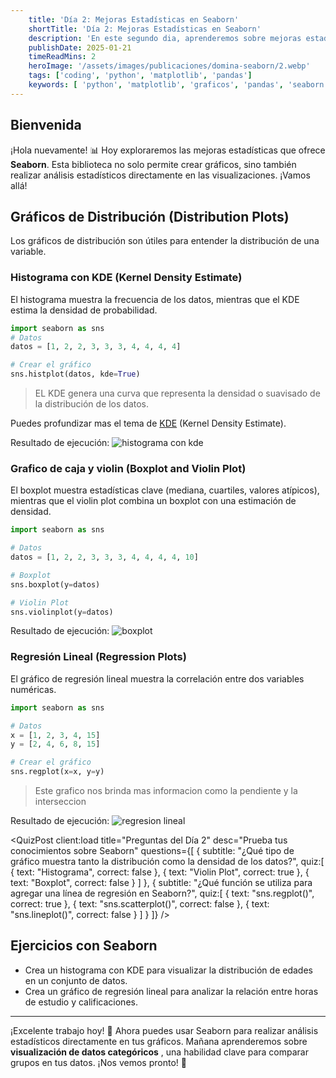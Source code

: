 ```yaml
---
    title: 'Día 2: Mejoras Estadísticas en Seaborn'
    shortTitle: 'Día 2: Mejoras Estadísticas en Seaborn'
    description: 'En este segundo dia, aprenderemos sobre mejoras estadísticas  y qué usar Seaborn para análisis avanzados. ¡Comencemos!'
    publishDate: 2025-01-21
    timeReadMins: 2
    heroImage: '/assets/images/publicaciones/domina-seaborn/2.webp'
    tags: ['coding', 'python', 'matplotlib', 'pandas']
    keywords: [ 'python', 'matplotlib', 'graficos', 'pandas', 'seaborn', 'domina-seaborn' ]
---
```



## Bienvenida

¡Hola nuevamente! 📊 Hoy exploraremos las mejoras estadísticas  que ofrece **Seaborn**. Esta biblioteca no solo permite crear gráficos, sino también realizar análisis estadísticos directamente en las visualizaciones. ¡Vamos allá!

## Gráficos de Distribución (Distribution Plots)

Los gráficos de distribución son útiles para entender la distribución de una variable. 


### Histograma con KDE (Kernel Density Estimate)
El histograma muestra la frecuencia de los datos, mientras que el KDE estima la densidad de probabilidad.

```python
import seaborn as sns
# Datos
datos = [1, 2, 2, 3, 3, 3, 4, 4, 4, 4]

# Crear el gráfico
sns.histplot(datos, kde=True)
```

> EL KDE genera una curva que representa la densidad o suavisado de la distribución de los datos.

Puedes profundizar mas el tema de [KDE](https://cienciadedatos.net/documentos/pystats02-kernel-density-estimation-kde-python) (Kernel Density Estimate).

Resultado de ejecución:
![histograma con kde](/assets/images/publicaciones/recursos/domina-seaborn/4.png)


### Grafico de caja y violin (Boxplot and Violin Plot)

El boxplot muestra estadísticas clave (mediana, cuartiles, valores atípicos), mientras que el violin plot combina un boxplot con una estimación de densidad.


```python
import seaborn as sns

# Datos
datos = [1, 2, 2, 3, 3, 3, 4, 4, 4, 4, 10]

# Boxplot
sns.boxplot(y=datos)

# Violin Plot
sns.violinplot(y=datos)
```

Resultado de ejecución:
![boxplot](/assets/images/publicaciones/recursos/domina-seaborn/5.png)

### Regresión Lineal (Regression Plots)

El gráfico de regresión lineal muestra la correlación entre dos variables numéricas.

```python
import seaborn as sns

# Datos
x = [1, 2, 3, 4, 15]
y = [2, 4, 6, 8, 15]

# Crear el gráfico
sns.regplot(x=x, y=y)
```

> Este grafico nos brinda mas informacion como la pendiente y la interseccion

Resultado de ejecución:
![regresion lineal](/assets/images/publicaciones/recursos/domina-seaborn/6.png)




<QuizPost 
    client:load
    title="Preguntas del Día 2"
    desc="Prueba tus conocimientos sobre Seaborn"
    questions={[
        {
            subtitle: "¿Qué tipo de gráfico muestra tanto la distribución como la densidad de los datos?",
            quiz:[
                {
                    text: "Histograma",
                    correct: false
                },
                {
                    text: "Violin Plot",
                    correct: true
                },
                {
                    text: "Boxplot",
                    correct: false
                }
            ]
            },
            {
            subtitle: "¿Qué función se utiliza para agregar una línea de regresión en Seaborn?",
            quiz:[
                {
                    text: "sns.regplot()",
                    correct: true
                },
                {
                    text: "sns.scatterplot()",
                    correct: false
                },
                {
                    text: "sns.lineplot()",
                    correct: false
                }
            ]
            }
    ]} 
/> 


## Ejercicios con Seaborn

- Crea un histograma con KDE para visualizar la distribución de edades en un conjunto de datos.
- Crea un gráfico de regresión lineal para analizar la relación entre horas de estudio y calificaciones.
     
     
<hr/> 


¡Excelente trabajo hoy! 🙌 Ahora puedes usar Seaborn para realizar análisis estadísticos directamente en tus gráficos. Mañana aprenderemos sobre **visualización de datos categóricos** , una habilidad clave para comparar grupos en tus datos. ¡Nos vemos pronto! 👋